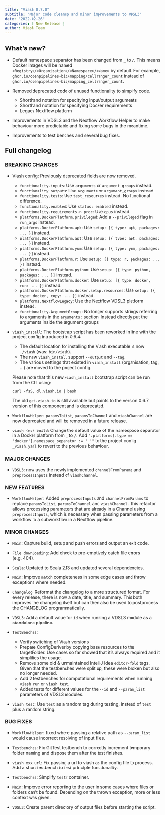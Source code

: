 ```yaml
---
title: "Viash 0.7.0"
subtitle: "Major code cleanup and minor improvements to VDSL3"
date: "2022-02-26"
categories: [ New Release ]
author: Viash Team
---
```


## What's new?

* Default namespace separator has been changed from `_` to `/`. This means 
  Docker images will be named `<Registry>/<Organization>/<Namespace>/<Name>`
  by default. For example, `ghcr.io/openpipelines-bio/mapping/cellranger_count`
  instead of `ghcr.io/openpipelines-bio/mapping_cellranger_count`.

* Removed deprecated code of unused functionality to simplify code.
  - Shorthand notation for specitying input/output arguments
  - Shorthand notation for specifying Docker requirements
  - Legacy Nextflow platform

* Improvements in VDSL3 and the Nextflow Workflow Helper to make behaviour
  more predictable and fixing some bugs in the meantime.

* Improvements to test benches and several bug fixes.

## Full changelog

### BREAKING CHANGES

* Viash config: Previously deprecated fields are now removed.
  - `functionality.inputs`: Use `arguments` or `argument_groups` instead.
  - `functionality.outputs`: Use `arguments` or `argument_groups` instead.
  - `functionality.tests`: Use `test_resources` instead. No functional difference.
  - `functionality.enabled`: Use `status: enabled` instead.
  - `functionality.requirements.n_proc`: Use `cpus` instead.
  - `platforms.DockerPlatform.privileged`: Add a `--privileged` flag in `run_args` instead.
  - `platforms.DockerPlatform.apk`: Use `setup: [{ type: apk, packages: ... }]` instead.
  - `platforms.DockerPlatform.apt`: Use `setup: [{ type: apt, packages: ... }]` instead.
  - `platforms.DockerPlatform.yum`: Use `setup: [{ type: yum, packages: ... }]` instead.
  - `platforms.DockerPlatform.r`: Use `setup: [{ type: r, packages: ... }]` instead.
  - `platforms.DockerPlatform.python`: Use `setup: [{ type: python, packages: ... }]` instead.
  - `platforms.DockerPlatform.docker`: Use `setup: [{ type: docker, run: ... }]` instead.
  - `platforms.DockerPlatform.docker.setup.resources`: Use `setup: [{ type: docker, copy: ... }]` instead.
  - `platforms.NextflowLegacy`: Use the Nextflow VDSL3 platform instead.
  - `functionality.ArgumentGroups`: No longer supports strings referring to arguments in the `arguments:` section.
    Instead directly put the arguments inside the argument groups.

* `viash_install`: The bootstrap script has been reworked in line with the project config introduced in 0.6.4:

    * The default location for installing the Viash executable is now `./viash` (was: `bin/viash`).
    * The new `viash_install` support `--output` and `--tag`.
    * The various settings that existed in `viash_install` (organisation, tag, ...) are moved to the project config.

  Please note that this new `viash_install` bootstrap script can be run from the CLI using:

    ```
    curl -fsSL dl.viash.io | bash
    ```
  The old `get.viash.io` is still available but points to the version 0.6.7 version of this component and is deprecated.

* `WorkflowHelper`: `paramsToList`, `paramsToChannel` and `viashChannel` are now deprecated and will be removed in a future release.

* `viash (ns) build`: Change the default value of the namespace separator in a Docker platform from `_` to `/`. 
  Add `".platforms[.type == 'docker'].namespace_separator := '_'"` to the project config `_viash.yaml` to revert to the previous behaviour.

### MAJOR CHANGES

* `VDSL3`: now uses the newly implemented `channelFromParams` and `preprocessInputs` instead of `viashChannel`.

### NEW FEATURES

* `WorkflowHelper`: Added `preprocessInputs` and `channelFromParams` to replace `paramsToList`, `paramsToChannel` and `viashChannel`. This refactor allows processing parameters that are already in a Channel using `preprocessInputs`, which is necessary when passing parameters from a workflow to a subworkflow in a Nextflow pipeline.

### MINOR CHANGES

* `Main`: Capture build, setup and push errors and output an exit code.

* `File downloading`: Add check to pre-emptively catch file errors (e.g. 404).

* `Scala`: Updated to Scala 2.13 and updated several dependencies.

* `Main`: Improve `match` completeness in some edge cases and throw exceptions where needed.

* `Changelog`: Reformat the changelog to a more structured format.
  For every release, there is now a date, title, and summary.
  This both improves the changelog itself but can then also be used to postprocess the CHANGELOG programmatically.

* `VDSL3`: Add a default value for `id` when running a VDSL3 module as a standalone pipeline.

* `TestBenches`:
  - Verify switching of Viash versions
  - Prepare ConfigDeriver by copying base resources to the targetFolder. Use cases so far showed that it's always required and it simplifies the usage.
  - Remove some old & unmaintained IntelliJ Idea `editor-fold` tags. Given that the testbenches were split up, these were broken but also no longer needed.
  - Add 2 testbenches for computational requirements when running `viash run` or `viash test`.
  - Added tests for different values for the `--id` and `--param_list` parameters of VDSL3 modules.

* `viash test`: Use `test` as a random tag during testing, instead of `test` plus a random string.

### BUG FIXES

* `WorkflowHelper`: fixed where passing a relative path as `--param_list` would cause incorrect resolving of input files.

* `Testbenches`: Fix GitTest testbench to correctly increment temporary folder naming and dispose them after the test finishes.

* `viash xxx url`: Fix passing a url to viash as the config file to process. Add a short testbench to test principle functionality.

* `Testbenches`: Simplify `testr` container.

* `Main`: Improve error reporting to the user in some cases where files or folders can't be found. Depending on the thrown exception, more or less context was given.

* `VDSL3`: Create parent directory of output files before starting the script.

